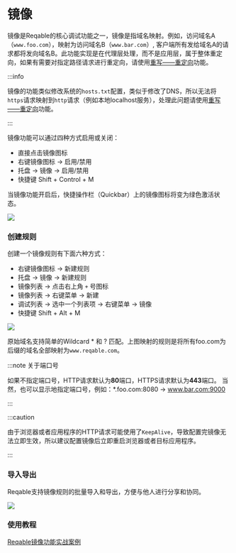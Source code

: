 # 镜像


镜像是Reqable的核心调试功能之一，镜像是指域名映射。例如，访问域名A（`www.foo.com`），映射为访问域名B（`www.bar.com`）, 客户端所有发给域名A的请求都将发向域名B。此功能实现是在代理层处理，而不是应用层，属于整体重定向，如果有需要对指定路径请求进行重定向，请使用[重写——重定向](rewrite#redirect)功能。

:::info

镜像的功能类似修改系统的`hosts.txt`配置，类似于修改了DNS，所以无法将`https`请求映射到`http`请求（例如本地localhost服务），处理此问题请使用[重写——重定向](rewrite#redirect)功能。

:::

镜像功能可以通过四种方式启用或关闭：
- 直接点击镜像图标
- 右键镜像图标 -> 启用/禁用
- 托盘 -> 镜像 -> 启用/禁用
- 快捷键 <Shortcut>Shift + Control + M</Shortcut>

当镜像功能开启后，快捷操作栏（Quickbar）上的镜像图标将变为绿色激活状态。

![](arts/mirror_01.png)

### 创建规则

创建一个镜像规则有下面六种方式：
- 右键镜像图标 -> 新建规则
- 托盘 -> 镜像 -> 新建规则
- 镜像列表 -> 点击右上角 `+` 号图标
- 镜像列表 -> 右键菜单 -> 新建
- 调试列表 -> 选中一个列表项 -> 右键菜单 -> 镜像
- 快捷键 <Shortcut>Shift + Alt + M</Shortcut>

![](arts/mirror_02.png)

原始域名支持简单的Wildcard * 和 ? 匹配。上图映射的规则是将所有foo.com为后缀的域名全部映射为`www.reqable.com`。

:::note 关于端口号

如果不指定端口号，HTTP请求默认为**80**端口，HTTPS请求默认为**443**端口。
当然，也可以显示地指定端口号，例如：*.foo.com:8080 -> www.bar.com:9000

:::

:::caution

由于浏览器或者应用程序的HTTP请求可能使用了`KeepAlive`，导致配置完镜像无法立即生效，所以建议配置镜像后立即重启浏览器或者目标应用程序。

:::

### 导入导出

Reqable支持镜像规则的批量导入和导出，方便与他人进行分享和协同。

![](arts/mirror_03.png)

### 使用教程

[Reqable镜像功能实战案例](https://reqable.com/blog/2023/06/07/post)